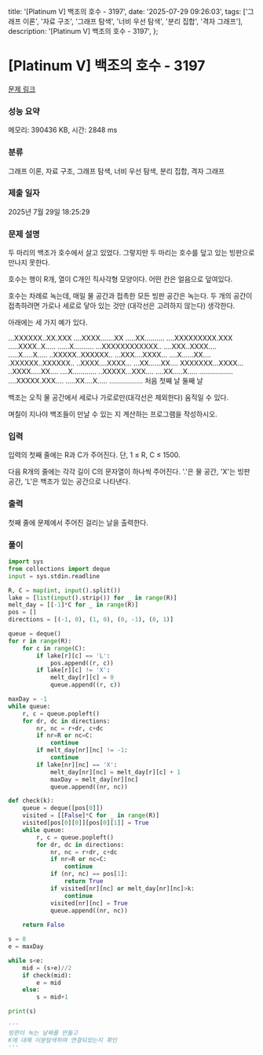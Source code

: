   title: '[Platinum V] 백조의 호수 - 3197',
  date: '2025-07-29 09:26:03',
  tags: ['그래프 이론', '자료 구조', '그래프 탐색', '너비 우선 탐색', '분리 집합', '격자 그래프'],
  description: '[Platinum V] 백조의 호수 - 3197',
};

# [Platinum V] 백조의 호수 - 3197 

[문제 링크](https://www.acmicpc.net/problem/3197) 

### 성능 요약

메모리: 390436 KB, 시간: 2848 ms

### 분류

그래프 이론, 자료 구조, 그래프 탐색, 너비 우선 탐색, 분리 집합, 격자 그래프

### 제출 일자

2025년 7월 29일 18:25:29

### 문제 설명

두 마리의 백조가 호수에서 살고 있었다. 그렇지만 두 마리는 호수를 덮고 있는 빙판으로 만나지 못한다.

호수는 행이 R개, 열이 C개인 직사각형 모양이다. 어떤 칸은 얼음으로 덮여있다.

호수는 차례로 녹는데, 매일 물 공간과 접촉한 모든 빙판 공간은 녹는다. 두 개의 공간이 접촉하려면 가로나 세로로 닿아 있는 것만 (대각선은 고려하지 않는다) 생각한다.

아래에는 세 가지 예가 있다.

...XXXXXX..XX.XXX ....XXXX.......XX .....XX.......... 
....XXXXXXXXX.XXX .....XXXX..X..... ......X.......... 
...XXXXXXXXXXXX.. ....XXX..XXXX.... .....X.....X..... 
..XXXXX..XXXXXX.. ...XXX....XXXX... ....X......XX.... 
.XXXXXX..XXXXXX.. ..XXXX....XXXX... ...XX......XX.... 
XXXXXXX...XXXX... ..XXXX.....XX.... ....X............ 
..XXXXX...XXX.... ....XX.....X..... ................. 
....XXXXX.XXX.... .....XX....X..... ................. 
      처음               첫째 날             둘째 날

백조는 오직 물 공간에서 세로나 가로로만(대각선은 제외한다) 움직일 수 있다.

며칠이 지나야 백조들이 만날 수 있는 지 계산하는 프로그램을 작성하시오.

### 입력 

 입력의 첫째 줄에는 R과 C가 주어진다. 단, 1 ≤ R, C ≤ 1500.

다음 R개의 줄에는 각각 길이 C의 문자열이 하나씩 주어진다. '.'은 물 공간, 'X'는 빙판 공간, 'L'은 백조가 있는 공간으로 나타낸다.

### 출력 

 첫째 줄에 문제에서 주어진 걸리는 날을 출력한다.

### 풀이
```python
import sys
from collections import deque
input = sys.stdin.readline

R, C = map(int, input().split())
lake = [list(input().strip()) for _ in range(R)]
melt_day = [[-1]*C for _ in range(R)]
pos = []
directions = [(-1, 0), (1, 0), (0, -1), (0, 1)]

queue = deque()
for r in range(R):
    for c in range(C):
        if lake[r][c] == 'L':
            pos.append((r, c))
        if lake[r][c] != 'X':
            melt_day[r][c] = 0
            queue.append((r, c))

maxDay = -1
while queue:
    r, c = queue.popleft()
    for dr, dc in directions:
        nr, nc = r+dr, c+dc
        if nr=R or nc=C:
            continue
        if melt_day[nr][nc] != -1:
            continue
        if lake[nr][nc] == 'X':
            melt_day[nr][nc] = melt_day[r][c] + 1
            maxDay = melt_day[nr][nc]
            queue.append((nr, nc))

def check(k):
    queue = deque([pos[0]])
    visited = [[False]*C for _ in range(R)]
    visited[pos[0][0]][pos[0][1]] = True
    while queue:
        r, c = queue.popleft()
        for dr, dc in directions:
            nr, nc = r+dr, c+dc
            if nr=R or nc=C:
                continue
            if (nr, nc) == pos[1]:
                return True
            if visited[nr][nc] or melt_day[nr][nc]>k:
                continue
            visited[nr][nc] = True
            queue.append((nr, nc))
    
    return False

s = 0
e = maxDay

while s<e:
    mid = (s+e)//2
    if check(mid):
        e = mid
    else:
        s = mid+1

print(s)

'''
빙판이 녹는 날짜를 만들고
K에 대해 이분탐색하며 연결되었는지 확인
'''
```
